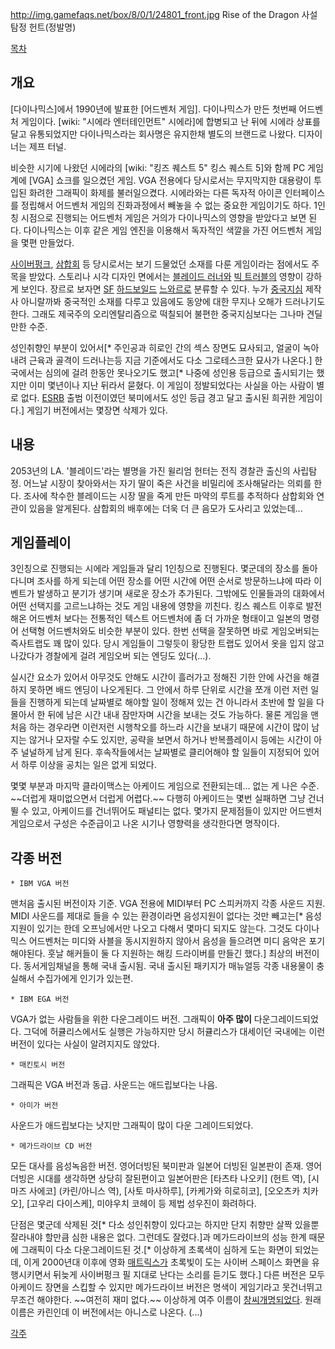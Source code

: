 http://img.gamefaqs.net/box/8/0/1/24801_front.jpg
Rise of the Dragon
사설탐정 헌트(정발명)

[[목차]]

== 개요 ==
[다이나믹스]에서 1990년에 발표한 [어드벤처 게임]. 다이나믹스가 만든 첫번째 어드벤처 게임이다. [wiki: "시에라 엔터테인먼트" 시에라]에 합병되고 난 뒤에 시에라 상표를 달고 유통되었지만 다이나믹스라는 회사명은 유지한채 별도의 브랜드로 나왔다. 디자이너는 제프 터널.

비슷한 시기에 나왔던 시에라의 [wiki: "킹즈 퀘스트 5" 킹스 퀘스트 5]와 함께 PC 게임계에 [VGA] 쇼크를 일으켰던 게임. VGA 전용에다 당시로서는 무지막지한 대용량이 투입된 화려한 그래픽이 화제를 불러일으켰다. 시에라와는 다른 독자적 아이콘 인터페이스를 정립해서 어드벤처 게임의 진화과정에서 빼놓을 수 없는 중요한 게임이기도 하다. 1인칭 시점으로 진행되는 어드벤처 게임은 거의가 다이나믹스의 영향을 받았다고 보면 된다. 다이나믹스는 이후 같은 게임 엔진을 이용해서 독자적인 색깔을 가진 어드벤처 게임을 몇편 만들었다.

[[사이버펑크]], [[삼합회]] 등 당시로서는 보기 드물었던 소재를 다룬 게임이라는 점에서도 주목을 받았다. 스토리나 시각 디자인 면에서는 [[블레이드 러너]]와 [[빅 트러블]]의 영향이 강하게 보인다. 장르로 보자면 [[SF]] [[하드보일드]] [[느와르]]로 분류할 수 있다. 누가 [[중국지심]] 제작사 아니랄까봐 중국적인 소재를 다루고 있음에도 동양에 대한 무지나 오해가 드러나기도 한다. 그래도 제국주의 오리엔탈리즘으로 떡칠되어 불편한 중국지심보다는 그나마 견딜만한 수준.

성인취향인 부분이 있어서[* 주인공과 히로인 간의 섹스 장면도 묘사되고, 얼굴이 녹아내려 근육과 골격이 드러나는등 지금 기준에서도 다소 그로테스크한 묘사가 나온다.] 한국에서는 심의에 걸려 한동안 못나오기도 했고[* 나중에 성인용 등급으로 출시되기는 했지만 이미 몇년이나 지난 뒤라서 묻혔다. 이 게임이 정발되었다는 사실을 아는 사람이 별로 없다. [[ESRB]] 출범 이전이였던 북미에서도 성인 등급 경고 달고 출시된 희귀한 게임이다.] 게임기 버전에서는 몇장면 삭제가 있다.

== 내용 ==
2053년의 LA. '블레이드'라는 별명을 가진 윌리엄 헌터는 전직 경찰관 출신의 사립탐정. 어느날 시장이 찾아와서는 자기 딸이 죽은 사건을 비밀리에 조사해달라는 의뢰를 한다. 조사에 착수한 블레이드는 시장 딸을 죽게 만든 마약의 루트를 추적하다 삼합회와 연관이 있음을 알게된다. 삼합회의 배후에는 더욱 더 큰 음모가 도사리고 있었는데...

== 게임플레이 ==
3인칭으로 진행되는 시에라 게임들과 달리 1인칭으로 진행된다. 몇군데의 장소를 돌아다니며 조사를 하게 되는데 어떤 장소를 어떤 시간에 어떤 순서로 방문하느냐에 따라 이벤트가 발생하고 분기가 생기며 새로운 장소가 추가된다. 그밖에도 인물들과의 대화에서 어떤 선택지를 고르느냐하는 것도 게임 내용에 영향을 끼친다. 킹스 퀘스트 이후로 발전해온 어드벤처 보다는 전통적인 텍스트 어드벤처에 좀 더 가까운 형태이고 일본의 명령어 선택형 어드벤처와도 비슷한 부분이 있다. 한번 선택을 잘못하면 바로 게임오버되는 즉사트랩도 꽤 많이 있다. 당시 게임들이 그렇듯이 황당한 트랩도 있어서 옷을 입지 않고 나갔다가 경찰에게 걸려 게임오버 되는 엔딩도 있다(...).

실시간 요소가 있어서 아무것도 안해도 시간이 흘러가고 정해진 기한 안에 사건을 해결하지 못하면 배드 엔딩이 나오게된다. 그 안에서 하루 단위로 시간을 쪼개 이런 저런 일들을 진행하게 되는데 날짜별로 해야할 일이 정해져 있는 건 아니라서 초반에 할 일을 다 몰아서 한 뒤에 남은 시간 내내 잠만자며 시간을 보내는 것도 가능하다. 물론 게임을 맨처음 하는 경우라면 이런저런 시행착오를 하느라 시간을 보내기 때문에 시간이 많이 남지는 않거나 모자랄 수도 있지만, 공략을 보면서 하거나 반복플레이시 등에는 시간이 아주 널널하게 남게 된다. 후속작들에서는 날짜별로 클리어해야 할 일들이 지정되어 있어서 하루 이상을 공치는 일은 없게 되었다.

몇몇 부분과 마지막 클라이맥스는 아케이드 게임으로 전환되는데... 없는 게 나은 수준. ~~더럽게 재미없으면서 더럽게 어렵다.~~ 다행히 아케이드는 몇번 실패하면 그냥 건너뛸 수 있고, 아케이드를 건너뛰어도 패널티는 없다. 몇가지 문제점들이 있지만 어드벤처 게임으로서 구성은 수준급이고 나온 시기나 영향력을 생각한다면 명작이다.

== 각종 버전 ==
 * IBM VGA 버전
맨처음 출시된 버전이자 기준. VGA 전용에 MIDI부터 PC 스피커까지 각종 사운드 지원. MIDI 사운드를 제대로 들을 수 있는 환경이라면 음성지원이 없다는 것만 빼고는[* 음성지원이 있기는 한데 오프닝에서만 나오고 다해서 몇마디 되지도 않는다. 그것도 다이나믹스 어드벤처는 미디와 사블을 동시지원하지 않아서 음성을 들으려면 미디 음악은 포기해야된다. 훗날 해커들이 둘 다 지원하는 해킹 드라이버를 만들긴 했다.] 최상의 버전이다. 동서게임채널을 통해 국내 출시됨. 국내 출시된 패키지가 매뉴얼등 각종 내용물이 충실해서 수집가에게 인기가 있는편.

 * IBM EGA 버전
VGA가 없는 사람들을 위한 다운그레이드 버전. 그래픽이 '''아주 많이''' 다운그레이드되었다. 그덕에 허큘리스에서도 실행은 가능하지만 당시 허큘리스가 대세이던 국내에는 이런 버전이 있다는 사실이 알려지지도 않았다.

 * 매킨토시 버전
그래픽은 VGA 버전과 동급. 사운드는 애드립보다는 나음.

 * 아미가 버전
사운드가 애드립보다는 낫지만 그래픽이 많이 다운 그레이드되었다.

 * 메가드라이브 CD 버전
모든 대사를 음성녹음한 버전. 영어더빙된 북미판과 일본어 더빙된 일본판이 존재. 영어 더빙은 시대를 생각하면 상당히 잘된편이고 일본어판은 [타츠타 나오키] (헌트 역), [시마즈 사에코] (카린/아니스 역), [사토 마사하루], [카케가와 히로히코], [오오츠카 치카오], [고우리 다이스케], 미야우치 코헤이 등 제법 성우진이 화려하다.

단점은 몇군데 삭제된 것[* 다소 성인취향이 있다고는 하지만 단지 취향만 살짝 있을뿐 잘라내야 할만큼 심한 내용은 없다. 그런데도 잘렸다.]과 메가드라이브의 성능 한계 때문에 그래픽이 다소 다운그레이드된 것.[* 이상하게 초록색이 심하게 도는 화면이 되었는데, 이게 2000년대 이후에 영화 [[매트릭스]]가 초록빛이 도는 사이버 스페이스 화면을 유행시키면서 뒤늦게 사이버펑크 필 지대로 난다는 소리를 듣기도 했다.] 다른 버전은 모두 아케이드 장면을 스킵할 수 있지만 메가드라이브 버전은 명색이 게임기라고 못건너뛰고 무조건 해야한다. ~~여전히 재미 없다.~~ 
이상하게 여주 이름이 [[창씨개명]]되었다. 원래 이름은 카린인데 이 버전에서는 아니스로 나온다. (...)

[[각주]]
